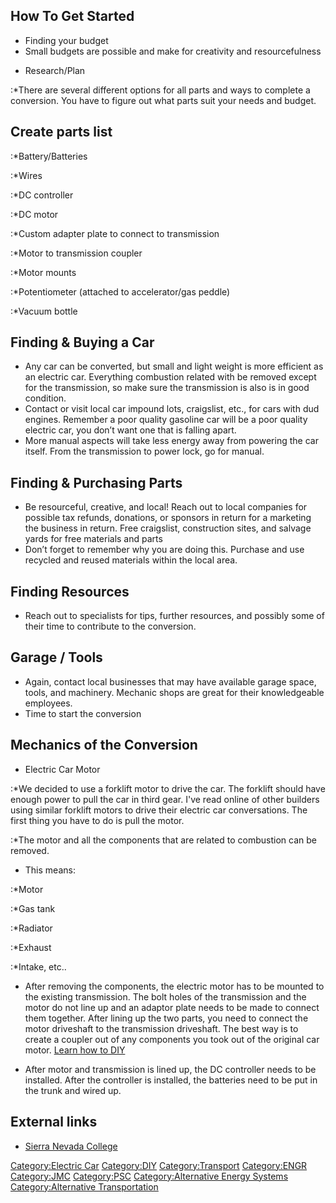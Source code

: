 ==How To Get Started==
*Finding your budget
*Small budgets are possible and make for creativity and resourcefulness

*Research/Plan
:*There are several different options for all parts and ways to complete a conversion. You have to figure out what parts suit your needs and budget.

==Create parts list==

:*Battery/Batteries
:*Wires
:*DC controller
:*DC motor
:*Custom adapter plate to connect to transmission
:*Motor to transmission coupler 
:*Motor mounts
:*Potentiometer (attached to accelerator/gas peddle)
:*Vacuum bottle

==Finding & Buying a Car==

*Any car can be converted, but small and light weight is more efficient as an electric car. Everything combustion related with be removed except for the transmission, so make sure the transmission is also is in good condition.  
*Contact or visit local car impound lots, craigslist, etc., for cars with dud engines. Remember a poor quality gasoline car will be a poor quality electric car, you don’t want one that is falling apart. 
*More manual aspects will take less energy away from powering the car itself. From the transmission to power lock, go for manual. 

== Finding & Purchasing Parts ==
*Be resourceful, creative, and local! Reach out to local companies for possible tax refunds, donations, or sponsors in return for a marketing the business in return. Free craigslist, construction sites, and salvage yards for free materials and parts
*Don’t forget to remember why you are doing this. Purchase and use recycled and reused materials within the local area. 

==Finding Resources==
*Reach out to specialists for tips, further resources, and possibly some of their time to contribute to the conversion. 

==Garage / Tools==

*Again, contact local businesses that may have available garage space, tools, and machinery. Mechanic shops are great for their knowledgeable employees. 
*Time to start the conversion

==Mechanics of the Conversion==
*Electric Car Motor 
:*We decided to use a forklift motor to drive the car. The forklift should have enough power to pull the car in third gear. I've read online of other builders using similar forklift motors to drive their electric car conversations. The first thing you have to do is pull the motor.
:*The motor and all the components that are related to combustion can be removed. 

*This means:
:*Motor
:*Gas tank
:*Radiator
:*Exhaust
:*Intake, etc..

*After removing the components, the electric motor has to be mounted to the existing transmission. The bolt holes of the transmission and the motor do not line up and an adaptor plate needs to be made to connect them together. After lining up the two parts, you need to connect the motor driveshaft to the transmission driveshaft. The best way is to create a coupler out of any components you took out of the original car motor. [http://www.diyelectriccar.com/forums/showthread.php/building-adapter-measurement-blueprinti-55509.html Learn how to DIY] 

*After motor and transmission is lined up, the DC controller needs to be installed. After the controller is installed, the batteries need to be put in the trunk and wired up.

== External links ==
* [http://www.sierranevada.edu Sierra Nevada College]

[[Category:Electric Car]]
[[Category:DIY]]
[[Category:Transport]]
[[Category:ENGR]]
[[Category:JMC]]
[[Category:PSC]]
[[Category:Alternative Energy Systems]]
[[Category:Alternative Transportation]]
